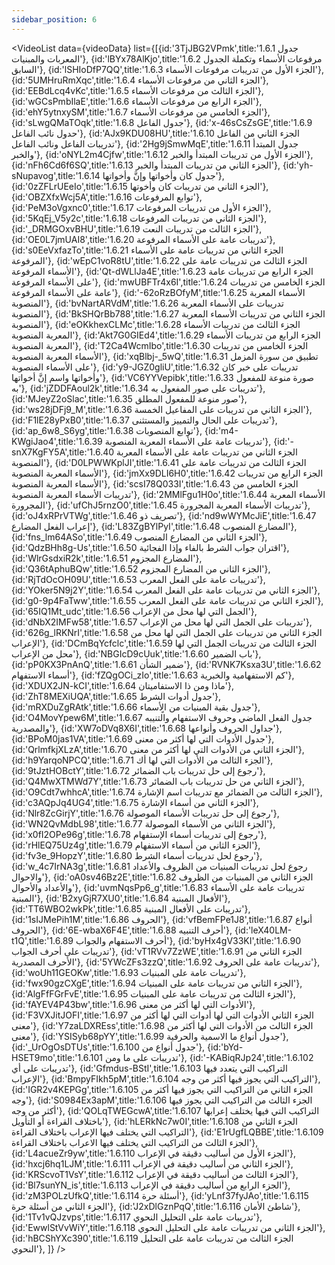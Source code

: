 ```yaml
---
sidebar_position: 6
---
```


<VideoList data={videoData} list={[{id:'3TjJBG2VPmk',title:'1.6.1 جدول المعربات والمبنيات'},
{id:'lBYx78AlKjo',title:'1.6.2 مرفوعات الأسماء وتكملة الجدول السابق'},
{id:'lSHIoDfP7QQ',title:'1.6.3 الجزء الأول من تدريبات مرفوعات الأسماء'},
{id:'5UMHruRmXqc',title:'1.6.4 الجزء الثاني من مرفوعات الأسماء'},
{id:'EEBdLcq4vKc',title:'1.6.5 الجزء الثالث من مرفوعات الأسماء'},
{id:'wGCsPmbIlaE',title:'1.6.6 الجزء الرابع من مرفوعات الأسماء'},
{id:'ehY5ytnxySM',title:'1.6.7 الجزء الخامس من مرفوعات الأسماء'},
{id:'sLwgQMaTOqk',title:'1.6.8 جدول الفاعل'},
{id:'x-46sCsZsGE',title:'1.6.9 حدول نائب الفاعل'},
{id:'AJx9KDU08HU',title:'1.6.10 الجزء الثاني من الفاعل تدريبات الفاعل ونائب الفاعل'},
{id:'2Hg9jSmwMqE',title:'1.6.11 جدول المبتدأ والخبر'},
{id:'oNYL2m4Cjfw',title:'1.6.12 الجزء الأول من تدريبات المبتدأ والخبر'},
{id:'nFh6Cd6f6SQ',title:'1.6.13 الجزء الثاني من تدريبات المبتدأ والخبر'},
{id:'yh-sNupavog',title:'1.6.14 جدول كان وأخواتها وإنَّ وأخواتها'},
{id:'0zZFLrUEeIo',title:'1.6.15 الجزء الثاني من تدريبات كان وأخوتها'},
{id:'OBZXfxWcj5A',title:'1.6.16 توابع المرفوعات'},
{id:'PeM3oVgxnc0',title:'1.6.17 الجزء الأول من تدريبات المرفوعات'},
{id:'5KqEj_V5y2c',title:'1.6.18 الجزء الثاني من تدريبات المرفوعات'},
{id:'_DRMGOxvBHU',title:'1.6.19 الجزء الثالث من تدريبات النعت'},
{id:'OE0L7jmUAI8',title:'1.6.20 تدريبات عامة على الأسماء المرفوعة'},
{id:'s0EeVxfazTo',title:'1.6.21 الجزء الثاني من تدريبات عامة على الأسماء المرفوعة'},
{id:'wEpC1voR8tU',title:'1.6.22 الجزء الثالث من تدريبات عامة على الأسماء المرفوعة'},
{id:'Qt-dWLlJa4E',title:'1.6.23 الجزء الرابع من تدريبات عامة على الأسماء المرفوعة'},
{id:'mwUBFTr4x6I',title:'1.6.24 الجزء الخامس من تدريبات عامة على الأسماء المرفوعة'},
{id:'-62oRzBOfyM',title:'1.6.25 الأسماء المعربة المنصوبة'},
{id:'bvNartARVdM',title:'1.6.26 تدريبات على الأسماء المعربة المنصوبة'},
{id:'BkSHQrBb788',title:'1.6.27 الجزء الثاني من تدريبات الأسماء المعربة المنصوبة'},
{id:'eOKkhexCLMc',title:'1.6.28 الجزء الثالث من تدريبات الأسماء المعربة المنصوبة'},
{id:'Akt7G0GIEd4',title:'1.6.29 الجزء الرابع من تدريبات الأسماء المعربة المنصوبة'},
{id:'T2Ca4WcmIbo',title:'1.6.30 الجزء الخامس من تدريبات الأسماء المعربة المنصوبة'},
{id:'xqBlbj-_5wQ',title:'1.6.31 تطبيق من سورة المزمل على الأسماء المنصوبة'},
{id:'y9-JGZ0gliU',title:'1.6.32 تدريبات على خبر كان وأخواتها واسم إنَّ أخواتها'},
{id:'VC6YYVepibk',title:'1.6.33 صورة منوعة للمفعول به'},
{id:'jZDDFAoul2k',title:'1.6.34 تدريبات على صور المفعول به'},
{id:'MJeyZ2oSlac',title:'1.6.35 صور منوعة للمفعول المطلق'},
{id:'ws28jDFj9_M',title:'1.6.36 الجزء الثاني من تدريبات على المفاعيل الخمسة'},
{id:'F1lE28yPxB0',title:'1.6.37 تدريبات على الحال والتمييز والمستثنى'},
{id:'ap_6w8_S6yg',title:'1.6.38 توابع المنصوبات'},
{id:'m4-KWgiJao4',title:'1.6.39 تدريبات عامة على الأسماء المعربة المنصوبة'},
{id:'-snX7KgFY5A',title:'1.6.40 الجزء الثاني من تدريبات عامة على الأسماء المعربة المنصوبة'},
{id:'D0LPWWKplJI',title:'1.6.41 الجزء الثالث من تدريبات عامة على الأسماء المعربة المنصوبة'},
{id:'jmXx9DLI6H0',title:'1.6.42 الجزء الرابع من تدريبات الأسماء المعربة المنصوبة'},
{id:'scsI78Q033I',title:'1.6.43 الجزء الخامس من تدريبات الأسماء المعربة المنصوبة'},
{id:'2MMlFgu1H0o',title:'1.6.44 الأسماء المعربة المجرورة'},
{id:'ufChJ5rnzO0',title:'1.6.45 تدريبات الأسماء المعربة المجرورة'},
{id:'oJ4xRPrVTWg',title:'1.6.46 تصريف ذو'},
{id:'nd9wWYMcJiE',title:'1.6.47 إعراب الفعل المضارع'},
{id:'L83ZgBYlPyI',title:'1.6.48 المضارع المنصوب'},
{id:'fns_lm64ASo',title:'1.6.49 الجزء الثاني من المضارع المنصوب'},
{id:'QdzBHh8g-Us',title:'1.6.50 اقتران جواب الشرط بالفاء وإذا الفجائية'},
{id:'WlrGsdxiR2k',title:'1.6.51 المضارع المجزوم'},
{id:'Q36tAphuBQw',title:'1.6.52 الجزء الثاني من المضارع المجزوم'},
{id:'RjTdOcOH09U',title:'1.6.53 تدريبات عامة على الفعل المعرب'},
{id:'YOker5N9j2Y',title:'1.6.54 الجزء الثاني من تدريبات عامة على الفعل المعرب'},
{id:'g0-9p4FaTww',title:'1.6.55 الجزء الثاني من تدريبات عامة على الفعل المعرب'},
{id:'65IQ1Mt_udc',title:'1.6.56 الجمل التي لها محل من الإعراب'},
{id:'dNbX2IMFw58',title:'1.6.57 تدريبات على الجمل التي لها محل من الإعراب'},
{id:'626g_lRKNrI',title:'1.6.58 الجزء الثاني من تدريبات على الجمل التي لها محل من الإعراب'},
{id:'DCmBqYcfclc',title:'1.6.59 الجزء الثالث من تدريبات الجمل التي لها محل من الإعراب'},
{id:'NBGIcD9cUuk',title:'1.6.60 باب الضمير'},
{id:'pP0KX3PnAnQ',title:'1.6.61 ضمير الشأن'},
{id:'RVNK7Ksxa3U',title:'1.6.62 أسماء الاستفهام'},
{id:'fZQgOCi_zIo',title:'1.6.63 كم الاستفهامية والخبرية'},
{id:'XDUX2JN-kCI',title:'1.6.64 ماذا ومن ذا الاستفاميتان'},
{id:'ZhT8MEXiUQA',title:'1.6.65 جدول أدوات الشرط'},
{id:'mRXDuZgRAtk',title:'1.6.66 جدول بقية المبنيات من الٍأسماء'},
{id:'O4MovYpew6M',title:'1.6.67 جدول  الفعل الماضي وحروف الاستفهام والتنيبه والمصدرية'},
{id:'XW7oDVq8X6I',title:'1.6.68 جداول الحروف وأنواعها'},
{id:'BPoM0jas1VA',title:'1.6.69 جدول الأدوات التي لها أكثر من معنى'},
{id:'QrlmfkjXLzA',title:'1.6.70 الجزء الثاني من الأدوات التي لها أكثر من معنى'},
{id:'h9YarqoNPCQ',title:'1.6.71 الجزء الثالث من الأدوات التي لها أك'},
{id:'9tJztHOBctY',title:'1.6.72 رجوع إلى حل تدريبات باب الضمائر'},
{id:'Q4MwXTMWd7Y',title:'1.6.73 الجزء الثاني من حل تدريبات باب الضمائر'},
{id:'O9Cdt7whhcA',title:'1.6.74 الجزء الثالث من الضمائر مع تدريبات اسم الإشارة'},
{id:'c3AQpJq4UG4',title:'1.6.75 الجزء الثاني من أسماء الإشارة'},
{id:'Nlr8ZcGirjY',title:'1.6.76 رجوع إلى حل تدريبات الأسماء الموصولة'},
{id:'WN2QvMdbL98',title:'1.6.77 الجزء الثاني من الأسماء الموصولة'},
{id:'x0fI2OPe96g',title:'1.6.78 رجوع إلى تدريبات أسماء الإستفهام'},
{id:'rHlEQ75Uz4g',title:'1.6.79 الجزء الثاني من أسماء الاستفهام'},
{id:'fv3e_9HopzY',title:'1.6.80 رجوع لحل تدريبات أسماء الشرط'},
{id:'w_4c7IrNA3g',title:'1.6.81 رجوع لحل تدريبات المبنيات من الظروف والأعداد والاحوال'},
{id:'oA0sv46Bz2E',title:'1.6.82 الجزء الثاني من المبنيات من الظروف والأعداد والأحوال'},
{id:'uvmNqsPp6_g',title:'1.6.83 تدريبات عامة على الأسماء المبنية'},
{id:'B2xyGjR7XU0',title:'1.6.84 الأفعال المبنية'},
{id:'TT6WBO2wkPk',title:'1.6.85 تدريبات على الأفعال المبنية'},
{id:'1sIJMePih1M',title:'1.6.86 الحروف'},
{id:'vfBemFPe1J8',title:'1.6.87 أنواع الحروف'},
{id:'6E-wbaX6F4E',title:'1.6.88 أحرف التنبيه'},
{id:'leX40LM-t1Q',title:'1.6.89 أحرف الاستفهام والجواب'},
{id:'byHx4gV33KI',title:'1.6.90 تدريبات على أحرف الجواب'},
{id:'vT1RVv7ZzWE',title:'1.6.91 الجزء الثاني من الأحرف المصدرية'},
{id:'5YWcZFs3zzQ',title:'1.6.92 تدريبات عامة على الحروف'},
{id:'woUh11GEOKw',title:'1.6.93 تدريبات عامة على المبنيات'},
{id:'fwx90gzCXgE',title:'1.6.94 الجزء الثاني من تدريبات عامة على المبنيات'},
{id:'AlgFfFGrFvE',title:'1.6.95 الجزء الثالث من تدريبات عامة على المبنيات'},
{id:'fAYEV4P43bw',title:'1.6.96 الأدوات التي لها أكثر من معنى'},
{id:'F3VXJitJOFI',title:'1.6.97 الجزء الثاني  الأدوات التي لها أدوات التي لها أكثر من معنى'},
{id:'Y7zaLDXREss',title:'1.6.98 الجزء الثالث من الأدوات التي لها أكثر من معنى'},
{id:'YSISyb68pYY',title:'1.6.99 جدول أنواع ما الاسمية والحرفية'},
{id:'_UrOgOsDTUs',title:'1.6.100 جدول أنواع من'},
{id:'bYd-HSET9mo',title:'1.6.101 تدريبات على ما ومن'},
{id:'-KABiqRJp24',title:'1.6.102 تدريبات على أي'},
{id:'Gfmdus-BStI',title:'1.6.103 التراكيب التي يتعدد فيها الإعراب'},
{id:'BmpyFIkh5pM',title:'1.6.104 التراكيب التي يجوز فيها أكثر من وجه'},
{id:'IGR2v4KEPGg',title:'1.6.105 الجزء الثاني من التراكيب التي يجوز فيها أكثر من وجه'},
{id:'S0984Ex3apM',title:'1.6.106 الجزء الثالث من التراكيب التي يجوز فيها أكثر من وجه'},
{id:'QOLqTWEGcwA',title:'1.6.107 التراكيب التي فيها يختلف إعرابها باختلاف القراءة أو التأويل'},
{id:'hLERkNc7w0I',title:'1.6.108 الجزء الثاني من التراكيب التي يختلف فيها الإعراب باختلاف القراءة'},
{id:'E1rUgfLQBBE',title:'1.6.109 الجزء الثالث من التراكيب التي يختلف فيها الاعراب باختلاف القراءة'},
{id:'L4acueZr9yw',title:'1.6.110 الجزء الأول من أساليب دقيقة في الإعراب'},
{id:'hxcj6hq1LJM',title:'1.6.111 الجزء الثاني من أساليب دقيقة في الإعراب'},
{id:'KRScvoT1VsY',title:'1.6.112 الجزء الثالث من أساليب دقيقة في الإعراب'},
{id:'Bl7sunYN_is',title:'1.6.113 الجزء الرابع من أساليب دقيقة في الإعراب'},
{id:'zM3POLzUfkQ',title:'1.6.114 أسئلة حرة'},
{id:'yLnf37fyJAo',title:'1.6.115 الجزء الثاني من أسئلة حرة'},
{id:'J2xDlGznPqQ',title:'1.6.116 شاطئ الأمان'},
{id:'1Tv1vQJzvps',title:'1.6.117 تدريبات عامة على التحليل النحوي'},
{id:'EwwlStVvWiY',title:'1.6.118 الجزء الثاني من تدريبات عامة على التحليل النحوي'},
{id:'hBCShYXc390',title:'1.6.119 الجزء الثالث من تدريبات عامة على التحليل النحوي'},
]}
/>
